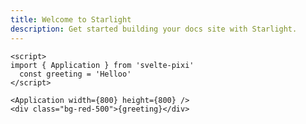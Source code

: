```yaml
---
title: Welcome to Starlight
description: Get started building your docs site with Starlight.
---
```


```svelte example client:only wrapper=/src/components/Example.astro
<script>
import { Application } from 'svelte-pixi'
  const greeting = 'Helloo'
</script>

<Application width={800} height={800} />
<div class="bg-red-500">{greeting}</div>
```